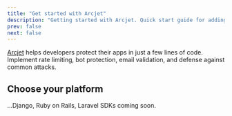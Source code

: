 ```yaml
---
title: "Get started with Arcjet"
description: "Getting started with Arcjet. Quick start guide for adding rate limiting, bot protection, and email validation to your app."
prev: false
next: false
---
```



<a href="https://arcjet.com">Arcjet</a> helps developers protect their apps in
just a few lines of code. Implement rate limiting, bot protection, email
validation, and defense against common attacks.

## Choose your platform

<CardGrid>
  <LinkCard
    title="Bun"
    href="/docs/get-started-with-arcjet"
    description="Protect your Bun app with Arcjet."
  ></LinkCard>
  <LinkCard
    title="Next.js"
    href="/docs/get-started-with-arcjet"
    description="Protect your Next.js app with Arcjet."
  ></LinkCard>
  <LinkCard
    title="Node.js"
    href="/docs/get-started-with-arcjet"
    description="Protect your Node.js app with Arcjet."
  ></LinkCard>
  <LinkCard
    title="SvelteKit"
    href="/docs/get-started-with-arcjet"
    description="Protect your SvelteKit app with Arcjet."
  ></LinkCard>
</CardGrid>

...Django, Ruby on Rails, Laravel SDKs coming soon.

